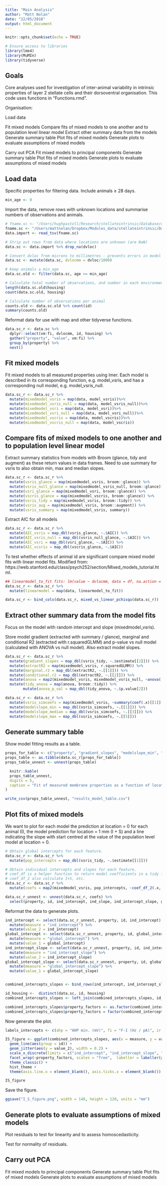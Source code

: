 ```yaml
---
title: "Main Analysis"
author: "Matt Nolan"
date: "22/05/2018"
output: html_document
---
```


```r
knitr::opts_chunk$set(echo = TRUE)

# Ensure access to libraries
library(lme4)
library(MuMIn)
library(tidyverse)
```


## Goals

Core analyses used for investigation of inter-animal variability in intrinsic properties of layer 2 stellate cells and their dorsoventral organisation. This code uses functions in "Functions.rmd".

Organisation:

Load data

Fit mixed models
Compare fits of mixed models to one another and to population level linear model
Extract other summary data from the models
Generate summary table
Plot fits of mixed models
Generate plots to evaluate assumptions of mixed models

Carry out PCA
Fit mixed models to principal components
Generate summary table
Plot fits of mixed models
Generate plots to evaluate assumptions of mixed models

## Load data

Specific properties for filtering data. Include animals ≥ 28 days.
```r
min_age <- 0
```

Import the data, remove rows with unknown locations and summarise numbers of observations and animals. 
```r
# fname.sc <- "/Users/hughpastoll/Research/stellateintrinsic/Database/datatable.txt"
fname.sc <- "/Users/mattnolan/Dropbox/Modules_data/stellateintrinsic/Database/datatable.txt"
data.import <- read_tsv(fname.sc)

# Strip out rows from data where locations are unknown (are NaN)
data.sc <- data.import %>% drop_na(dvloc)

# Convert dvloc from microns to millimetres - prevents errors in model fitting large dv values
data.sc <- mutate(data.sc, dvlocmm = dvloc/1000)

# Keep animals ≥ min_age
data.sc.old <- filter(data.sc, age >= min_age)

# Calculate total number of observations, and number in each environment
length(data.sc.old$housing)
count(data.sc.old, housing)

# Calculate number of observations per animal
counts.old <- data.sc.old %>% count(id)
summary(counts.old)
```

Reformat data for use with map and other tidyverse functions.
```r
data.sc_r <- data.sc %>%
  dplyr::select(vm:fi, dvlocmm, id, housing) %>%
  gather("property", "value", vm:fi) %>%
  group_by(property) %>%
  nest()
```


## Fit mixed models

Fit mixed models to all measured properties using lmer. Each model is described in its corresponding function, e.g. model_vsris, and has a corresponding null model, e.g. model_vsris_null.
```r
data.sc_r <- data.sc_r %>%
  mutate(mixedmodel_vsris = map(data, model_vsris))%>%
  mutate(mixedmodel_vsris_null = map(data, model_vsris_null))%>%
  mutate(mixedmodel_vsri = map(data, model_vsri))%>%
  mutate(mixedmodel_vsri_null = map(data, model_vsri_null))%>%
  mutate(mixedmodel_vscris = map(data, model_vscris))%>%
  mutate(mixedmodel_vscris_null = map(data, model_vscris))
```


## Compare fits of mixed models to one another and to population level linear model

Extract summary statistics from models with Broom (glance, tidy and augment) as these return values in data frames. Need to use summary for vsris to also obtain min, max and median slopes.
```r
data.sc_r <- data.sc_r %>%
  mutate(vsris_glance = map(mixedmodel_vsris, broom::glance)) %>%
  mutate(vsris_null_glance = map(mixedmodel_vsris_null, broom::glance)) %>%
  mutate(vsri_glance = map(mixedmodel_vsri, broom::glance)) %>%
  mutate(vscris_glance = map(mixedmodel_vscris, broom::glance)) %>%
  mutate(vsris_tidy = map(mixedmodel_vsris, broom::tidy)) %>%
  mutate(vsris_aug = map(mixedmodel_vsris, broom::augment)) %>%
  mutate(vsris_summary = map(mixedmodel_vsris, summary))
```

Extract AIC for all models
```r
data.sc_r <- data.sc_r %>% 
  mutate(AIC_vsris = map_dbl(vsris_glance, ~.$AIC)) %>%
  mutate(AIC_vsris_null = map_dbl(vsris_null_glance, ~.$AIC)) %>%
  mutate(AIC_vsri = map_dbl(vsri_glance, ~.$AIC)) %>%
  mutate(AIC_vcsris = map_dbl(vscris_glance, ~.$AIC))

```

To test whether effects of animal id are significant compare mixed model fits with linear model fits. Modified from: https://web.stanford.edu/class/psych252/section/Mixed_models_tutorial.html.
```r
## linearmodel_to_fit fits: lm(value ~ dvlocmm, data = df, na.action = na.exclude)
data.sc_r <- data.sc_r %>%
  mutate(linearmodel = map(data, linearmodel_to_fit))

data.sc_r <- bind_cols(data.sc_r, mixed_vs_linear_pchisqu(data.sc_r))
```


## Extract other summary data from the model fits

Focus on the model with random intercept and slope (mixedmodel_vsris).

Store model gradient (extracted with summary / glance), marginal and conditional R2 (extracted with r.squaredGLMM) and p-value vs null model (calculated with ANOVA vs null model). Also extract model slopes.
```r
data.sc_r <- data.sc_r %>%
  mutate(gradient_slopes = map_dbl(vsris_tidy, ~.$estimate[[2]])) %>%
  mutate(extractR2 = map(mixedmodel_vsris, r.squaredGLMM)) %>%
  mutate(marginal.r2 = map_dbl(extractR2, ~.[[1]])) %>%
  mutate(conditional.r2 = map_dbl(extractR2, ~.[[2]])) %>%
  mutate(anova = map2(mixedmodel_vsris, mixedmodel_vsris_null, ~anova(.x,.y))) %>%
  mutate(tidy_anova = map(anova, broom::tidy)) %>% 
        mutate(anova_p_val = map_dbl(tidy_anova, ~.$p.value[2]))

data.sc_r <- data.sc_r %>%
  mutate(vsris_simcoefs = map(mixedmodel_vsris, ~summary(coef(.x)[[1]][[2]]))) %>%
  mutate(modelslope_min = map_dbl(vsris_simcoefs, ~.[[1]])) %>%
  mutate(modelslope_median = map_dbl(vsris_simcoefs, ~.[[3]])) %>%
  mutate(modelslope_max = map_dbl(vsris_simcoefs, ~.[[5]]))
```


## Generate summary table

Show model fitting results as a table.
```r
props_for_table <- c("property", "gradient_slopes", "modelslope_min", "modelslope_max", "anova_p_val", "marginal.r2", "conditional.r2", "pdiff")
props_table <- as.tibble(data.sc_r[props_for_table])
props_table_unnest <- unnest(props_table)

  knitr::kable(
  props_table_unnest,
  digits = 5,
  caption = "Fit of measured membrane properties as a function of location"
)

write_csv(props_table_unnest, "results_model_table.csv")
```


## Plot fits of mixed models

We want to plot for each model the prediction at location = 0 for each animal (I), the model prediction for location = 1 mm (I + S) and a line indicating the slope with start centred at the value of the population level model at location = 0.

```r
# Obtain global intercepts for each feature.
data.sc_r <- data.sc_r %>%
  mutate(pop_intercepts = map_dbl(vsris_tidy, ~.$estimate[[1]]))

# Obtain individual intercepts and slopes for each feature.
# coef_df is a helper function to return model coefficients in a tidy formt.
# coef_df_2 also calculate I+S, etc.
data.sc_r <- data.sc_r %>%
  mutate(coefs = map2(mixedmodel_vsris, pop_intercepts, ~coef_df_2(.x, .y)))

data.sc_r_unnest <- unnest(data.sc_r, coefs) %>%
  select(property, id, ind_intercept, ind_slope, ind_intercept_slope, global_intercept, global_intercept_slope)

```

Reformat the data to generate plots.
```r
ind_intercept <- select(data.sc_r_unnest, property, id, ind_intercept) %>%
  mutate(measure = "ind_intercept") %>%
  mutate(value_2 = ind_intercept)
global_intercept <- select(data.sc_r_unnest, property, id, global_intercept) %>%
  mutate(measure = "global_intercept") %>%
  mutate(value_1 = global_intercept)
ind_intercept_slope <- select(data.sc_r_unnest, property, id, ind_intercept_slope) %>%
  mutate(measure = "ind_intercept_slope") %>%
  mutate(value_2 = ind_intercept_slope)
global_intercept_slope <- select(data.sc_r_unnest, property, id, global_intercept_slope) %>%
  mutate(measure = "global_intercept_slope") %>%
  mutate(value_1 = global_intercept_slope)


combined_intercepts_slopes <- bind_rows(ind_intercept, ind_intercept_slope, global_intercept, global_intercept_slope)

id_housing <-  distinct(data.sc, id, housing)
combined_intercepts_slopes <- left_join(combined_intercepts_slopes, id_housing, by = "id")

combined_intercepts_slopes$property_factors <- as.factor(combined_intercepts_slopes$property)
combined_intercepts_slopes$property_factors = factor(combined_intercepts_slopes$property_factors, c("vm", "ir", "sag", "tau", "resf", "resmag", "rheo", "fi", "ahp", "spkmax", "spkthr", "spkhlf"))
```


Now generate the plot.
```r
labels_intercepts <- c(ahp = "AHP min. (mV)", fi = "F-I (Hz / pA)", ir = "IR (MΩ)", resf = "Res F (Hz)", resmag = "Res. mag.", rheo = "Rheobase (pA)", sag = "Sag", spkhlf = "Spike h-w (ms)", spkmax = "Spike max. (mV)", spkthr = "Spike thres. (mV)", tau = "Tm (ms)", vm = "Vrest (mV)")

IS_figure <- ggplot(combined_intercepts_slopes, aes(x = measure, y = value_1, colour = housing)) +
  geom_line(aes(group = id)) +
  geom_jitter(aes(y = value_2), width = 0.2) +
  scale_x_discrete(limits = c("ind_intercept", "ind_intercept_slope", "global_intercept", "global_intercept_slope"), label = c("I", "I + S", "", "")) +
  facet_wrap(~property_factors, scales = "free",  labeller = labeller(property_factors = labels_intercepts)) +
  theme_classic() +
  hist_theme +
  theme(axis.line.x = element_blank(), axis.ticks.x = element_blank())

IS_figure
```

Save the figure.
```r
ggsave("I_S_figure.png", width = 140, height = 120, units = "mm")
```



## Generate plots to evaluate assumptions of mixed models
Plot residuals to test for linearity and to assess homoscedasticity.

Test for normality of residuals.


## Carry out PCA
Fit mixed models to principal components
Generate summary table
Plot fits of mixed models
Generate plots to evaluate assumptions of mixed models
